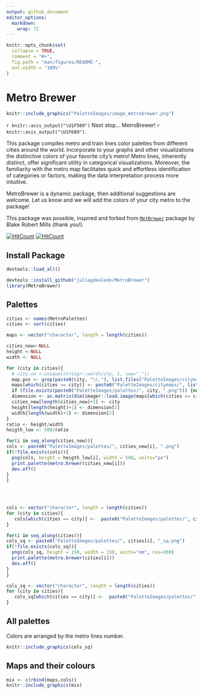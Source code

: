 ```yaml
---
output: github_document
editor_options: 
  markdown: 
    wrap: 72
---
```


<!-- README.md is generated from README.Rmd. Please edit that file -->

```r
knitr::opts_chunk$set(
  collapse = TRUE,
  comment = "#>",
  fig.path = "man/figures/README-",
  out.width = "100%"
)
```

# Metro Brewer 

```r
knitr::include_graphics("PaletteImages/image_metrobrewer.png")
```

`r knitr::asis_output("\U1F509")` Next stop... MetroBrewer! `r knitr::asis_output("\U1F689")`.


This package compiles metro and train lines color palettes from 
different cities around the world. 
Incorporate to your graphs and other visualizations the distinctive colors of your 
favorite city's metro! Metro lines, inherently distinct, offer significant utility in
categorical visualizations. Moreover, the familiarity with the metro map facilitates 
quick and effortless identification of categories or factors, making the data interpretation
process more intuitive.

MetroBrewer is a dynamic package, then additional suggestions are welcome. 
Let us know and we will add the colors of your city metro to the package! 

This package was possible, inspired and forked from 
[`MetBrewer`](https://github.com/BlakeRMills/MetBrewer)
package by Blake Robert Mills (thank you!).


[![HitCount](https://hits.dwyl.com/juliagdealedo/MetroBrewer.svg?style=flat-square)](https://hits.dwyl.com/juliagdealedo/MetroBrewer)
[![HitCount](https://hits.dwyl.com/juliagdealedo/MetroBrewer.svg?style=flat-square&show=unique)](https://hits.dwyl.com/juliagdealedo/MetroBrewer)


## Install Package

```r
devtools::load_all()
```

```r
devtools::install_github("juliagdealedo/MetroBrewer")
library(MetroBrewer)
```

## Palettes

```r
cities <- names(MetroPalettes)
cities <- sort(cities)
```

```r
maps <- vector("character", length = length(cities))

cities_new<-NULL
height <-NULL
width <- NULL

for (city in cities){
  # city.un <-unique(stringr::word(city, 1, sep="_"))
  map.pos <- grep(paste0(city, "\\."), list.files("PaletteImages/citymaps"))
  maps[which(cities == city)] <- paste0("PaletteImages/citymaps/", list.files("PaletteImages/citymaps")[map.pos])
  if (file.exists(paste0("PaletteImages/palettes/", city, ".png"))) {next}
  dimension <- as.matrix(dim(imager::load.image(maps[which(cities == city)])))
  cities_new[length(cities_new)+1] <- city
  height[length(height)+1] <- dimension[1]
  width[length(width)+1] <- dimension[2]
}
ratio <- height/width
heigth_low <- 500/ratio
```

```r

for(i in seq_along(cities_new)){
cols <- paste0("PaletteImages/palettes/", cities_new[i], ".png")
if(!file.exists(cols)){
  png(cols, height = heigth_low[i], width = 500, units="px")
  print.palette(metro.brewer(cities_new[i]))
  dev.off()
}
}

  
  
```

```r
cols <- vector("character", length = length(cities))
for (city in cities){
   cols[which(cities == city)] <-  paste0("PaletteImages/palettes/", city, ".png")
}

```


```r
for(i in seq_along(cities)){
cols_sq <- paste0("PaletteImages/palettes/", cities[i], "_sq.png")
if(!file.exists(cols_sq)){
  png(cols_sq, height = 150, width = 150, units="mm", res=300)
  print.palette(metro.brewer(cities[i]))
  dev.off()
}
}
```

```r
cols_sq <- vector("character", length = length(cities))
for (city in cities){
   cols_sq[which(cities == city)] <-  paste0("PaletteImages/palettes/", city, "_sq.png")
}

```
## All palettes
Colors are arranged by the metro lines number.


```r
knitr::include_graphics(cols_sq)
```

## Maps and their colours
```r
mix <- c(rbind(maps,cols))
knitr::include_graphics(mix)

```


